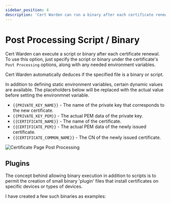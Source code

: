 ```yaml
---
sidebar_position: 4
description: 'Cert Warden can run a binary after each certificate renewal.'
---
```


# Post Processing Script / Binary

Cert Warden can execute a script or binary after each certificate renewal. To
use this option, just specify the script or binary under the certificate's
`Post Processing` options, along with any needed environment variables.

Cert Warden automatically deduces if the specified file is a binary or script.

In addition to defining static environment variables, certain dynamic 
values are available. The placeholders below will be replaced with the 
actual value before setting the environmnet variable.

- `{{PRIVATE_KEY_NAME}}` - The name of the private key that corresponds to the new certificate.
- `{{PRIVATE_KEY_PEM}}` - The actual PEM data of the private key.
- `{{CERTIFICATE_NAME}}` - The name of the certificate.
- `{{CERTIFICATE_PEM}}` - The actual PEM data of the newly issued certificate.
- `{{CERTIFICATE_COMMON_NAME}}` - The CN of the newly issued certificate.

![Certificate Page Post Processing](/img/screenshots/cert_post_process.png)

## Plugins

The concept behind allowing binary execution in addition to scripts is to permit 
the creation of small binary 'plugin' files that install certificates on specific 
devices or types of devices.

I have created a few such binaries as examples:


<DocCardList />
